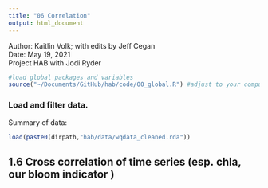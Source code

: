 ```yaml
---
title: "06 Correlation"
output: html_document
---
```


Author: Kaitlin Volk; with edits by Jeff Cegan  
Date: May 19, 2021  
Project HAB with Jodi Ryder  

```r
#load global packages and variables
source("~/Documents/GitHub/hab/code/00_global.R") #adjust to your computer specs
```

### Load and filter data. 
Summary of data:

```r
load(paste0(dirpath,"hab/data/wqdata_cleaned.rda"))
```

## 1.6 Cross correlation of time series (esp. chla, our bloom indicator )
```r.

```

